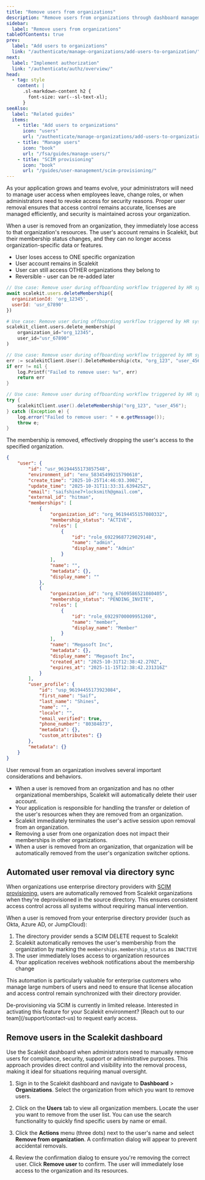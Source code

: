 ```yaml
---
title: "Remove users from organizations"
description: "Remove users from organizations through dashboard management and API while maintaining security and compliance."
sidebar:
  label: "Remove users from organizations"
tableOfContents: true
prev:
  label: "Add users to organizations"
  link: "/authenticate/manage-organizations/add-users-to-organization/"
next:
  label: "Implement authorization"
  link: "/authenticate/authz/overview/"
head:
  - tag: style
    content: |
      .sl-markdown-content h2 {
        font-size: var(--sl-text-xl);
      }
seeAlso:
  label: "Related guides"
  items:
    - title: "Add users to organizations"
      icon: "users"
      url: "/authenticate/manage-organizations/add-users-to-organization/"
    - title: "Manage users"
      icon: "book"
      url: "/fsa/guides/manage-users/"
    - title: "SCIM provisioning"
      icon: "book"
      url: "/guides/user-management/scim-provisioning/"
---
```



As your application grows and teams evolve, your administrators will need to manage user access when employees leave, change roles, or when administrators need to revoke access for security reasons. Proper user removal ensures that access control remains accurate, licenses are managed efficiently, and security is maintained across your organization.

When a user is removed from an organization, they immediately lose access to that organization's resources. The user's account remains in Scalekit, but their membership status changes, and they can no longer access organization-specific data or features.

- User loses access to ONE specific organization
- User account remains in Scalekit
- User can still access OTHER organizations they belong to
- Reversible - user can be re-added later


<Tabs syncKey="tech-stack">
  <TabItem value="node" label="Node.js">

```javascript title="Remove users from organizations" wrap
// Use case: Remove user during offboarding workflow triggered by HR system
await scalekit.users.deleteMembership({
  organizationId: 'org_12345',
  userId: 'usr_67890'
})
```

  </TabItem>
  <TabItem value="python" label="Python">

```python title="Remove users from organizations" wrap
# Use case: Remove user during offboarding workflow triggered by HR system
scalekit_client.users.delete_membership(
    organization_id="org_12345",
    user_id="usr_67890"
)
```

  </TabItem>
  <TabItem value="go" label="Go">

```go title="Remove users from organizations" wrap
// Use case: Remove user during offboarding workflow triggered by HR system
err := scalekitClient.User().DeleteMembership(ctx, "org_123", "user_456", false)
if err != nil {
    log.Printf("Failed to remove user: %v", err)
    return err
}
```

  </TabItem>
  <TabItem value="java" label="Java">

```java title="Remove users from organizations" wrap
// Use case: Remove user during offboarding workflow triggered by HR system
try {
    scalekitClient.user().deleteMembership("org_123", "user_456");
} catch (Exception e) {
    log.error("Failed to remove user: " + e.getMessage());
    throw e;
}
```

  </TabItem>
</Tabs>

The membership is removed, effectively dropping the user's access to the specified organization.

```json del={24-39} collapse={42-50, 3-8}
{
    "user": {
        "id": "usr_96194455173857548",
        "environment_id": "env_58345499215790610",
        "create_time": "2025-10-25T14:46:03.300Z",
        "update_time": "2025-10-31T11:33:31.639425Z",
        "email": "saifshine7+locksmith@gmail.com",
        "external_id": "hitman",
        "memberships": [
            {
                "organization_id": "org_96194455157080332",
                "membership_status": "ACTIVE",
                "roles": [
                    {
                        "id": "role_69229687729029148",
                        "name": "admin",
                        "display_name": "Admin"
                    }
                ],
                "name": "",
                "metadata": {},
                "display_name": ""
            },
            {
                "organization_id": "org_67609586521080405",
                "membership_status": "PENDING_INVITE",
                "roles": [
                    {
                        "id": "role_69229700009951260",
                        "name": "member",
                        "display_name": "Member"
                    }
                ],
                "name": "Megasoft Inc",
                "metadata": {},
                "display_name": "Megasoft Inc",
                "created_at": "2025-10-31T12:38:42.270Z",
                "expires_at": "2025-11-15T12:38:42.231316Z"
            }
        ],
        "user_profile": {
            "id": "usp_96194455173923084",
            "first_name": "Saif",
            "last_name": "Shines",
            "name": "",
            "locale": "",
            "email_verified": true,
            "phone_number": "80384873",
            "metadata": {},
            "custom_attributes": {}
        },
        "metadata": {}
    }
}
```

User removal from an organization involves several important considerations and behaviors.
- When a user is removed from an organization and has no other organizational memberships, Scalekit will automatically delete their user account.
- Your application is responsible for handling the transfer or deletion of the user's resources when they are removed from an organization.
- Scalekit immediately terminates the user's active session upon removal from an organization.
- Removing a user from one organization does not impact their memberships in other organizations.
- When a user is removed from an organization, that organization will be automatically removed from the user's organization switcher options.



## Automated user removal via directory sync

When organizations use enterprise directory providers with [SCIM provisioning](/guides/user-management/scim-provisioning/), users are automatically removed from Scalekit organizations when they're deprovisioned in the source directory. This ensures consistent access control across all systems without requiring manual intervention.


When a user is removed from your enterprise directory provider (such as Okta, Azure AD, or JumpCloud):

1. The directory provider sends a SCIM DELETE request to Scalekit
2. Scalekit automatically removes the user's membership from the organization by marking the `memberships.membership_status` as `INACTIVE`
3. The user immediately loses access to organization resources
4. Your application receives webhook notifications about the membership change

This automation is particularly valuable for enterprise customers who manage large numbers of users and need to ensure that license allocation and access control remain synchronized with their directory provider.

<Aside type="note" title="Early access">
De-provisioning via SCIM is currently in limited release. Interested in activating this feature for your Scalekit environment? [Reach out to our team](/support/contact-us) to request early access.
</Aside>

## Remove users in the Scalekit dashboard

Use the Scalekit dashboard when administrators need to manually remove users for compliance, security, support or administrative purposes. This approach provides direct control and visibility into the removal process, making it ideal for situations requiring manual oversight.

<Steps>

1. Sign in to the Scalekit dashboard and navigate to **Dashboard** > **Organizations**. Select the organization from which you want to remove users.

2. Click on the **Users** tab to view all organization members. Locate the user you want to remove from the user list. You can use the search functionality to quickly find specific users by name or email.

3. Click the **Actions** menu (three dots) next to the user's name and select **Remove from organization**. A confirmation dialog will appear to prevent accidental removals.

4. Review the confirmation dialog to ensure you're removing the correct user. Click **Remove user** to confirm. The user will immediately lose access to the organization and its resources.

</Steps>
